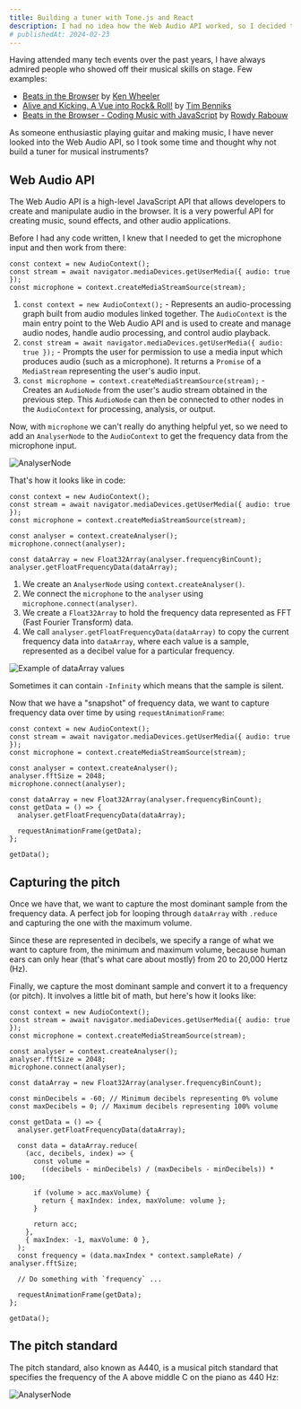 ```yaml
---
title: Building a tuner with Tone.js and React
description: I had no idea how the Web Audio API worked, so I decided to build a tuner with it. Here's what I learned.
# publishedAt: 2024-02-23
---
```


Having attended many tech events over the past years, I have always admired people who showed off their musical skills on stage. Few examples:

- [Beats in the Browser](https://youtu.be/z7EQtSK3QHM?feature=shared) by [Ken Wheeler](https://twitter.com/ken_wheeler)
- [Alive and Kicking. A Vue into Rock& Roll!](https://youtu.be/-4m4TIJ0z20?feature=shared) by [Tim Benniks](https://twitter.com/timbenniks)
- [Beats in the Browser - Coding Music with JavaScript](https://youtu.be/KtVILY90t4g?feature=shared) by [Rowdy Rabouw](https://twitter.com/RowdyRabouw)

As someone enthusiastic playing guitar and making music, I have never looked into the Web Audio API, so I took some time and thought why not build a tuner for musical instruments?

## Web Audio API

The Web Audio API is a high-level JavaScript API that allows developers to create and manipulate audio in the browser. It is a very powerful API for creating music, sound effects, and other audio applications.

Before I had any code written, I knew that I needed to get the microphone input and then work from there:

```tsx
const context = new AudioContext();
const stream = await navigator.mediaDevices.getUserMedia({ audio: true });
const microphone = context.createMediaStreamSource(stream);
```

1. `const context = new AudioContext();` - Represents an audio-processing graph built from audio modules linked together. The `AudioContext` is the main entry point to the Web Audio API and is used to create and manage audio nodes, handle audio processing, and control audio playback.
2. `const stream = await navigator.mediaDevices.getUserMedia({ audio: true });` - Prompts the user for permission to use a media input which produces audio (such as a microphone). It returns a `Promise` of a `MediaStream` representing the user's audio input.
3. `const microphone = context.createMediaStreamSource(stream);` - Creates an `AudioNode` from the user's audio stream obtained in the previous step. This `AudioNode` can then be connected to other nodes in the `AudioContext` for processing, analysis, or output.

Now, with `microphone` we can't really do anything helpful yet, so we need to add an `AnalyserNode` to the `AudioContext` to get the frequency data from the microphone input.

<Image
  className="bg-white"
  src="/images/tuner/analyser-node.svg"
  width={752}
  height={224}
  alt="AnalyserNode"
/>

That's how it looks like in code:

```tsx {5-9}
const context = new AudioContext();
const stream = await navigator.mediaDevices.getUserMedia({ audio: true });
const microphone = context.createMediaStreamSource(stream);

const analyser = context.createAnalyser();
microphone.connect(analyser);

const dataArray = new Float32Array(analyser.frequencyBinCount);
analyser.getFloatFrequencyData(dataArray);
```

1. We create an `AnalyserNode` using `context.createAnalyser()`.
2. We connect the `microphone` to the `analyser` using `microphone.connect(analyser)`.
3. We create a `Float32Array` to hold the frequency data represented as FFT (Fast Fourier Transform) data.
4. We call `analyser.getFloatFrequencyData(dataArray)` to copy the current frequency data into `dataArray`, where each value is a sample, represented as a decibel value for a particular frequency.

<Image
  src="/images/tuner/data-array.png"
  width={1284}
  height={768}
  alt="Example of dataArray values"
/>

Sometimes it can contain `-Infinity` which means that the sample is silent.

Now that we have a "snapshot" of frequency data, we want to capture frequency data over time by using `requestAnimationFrame`:

```tsx {10-16}
const context = new AudioContext();
const stream = await navigator.mediaDevices.getUserMedia({ audio: true });
const microphone = context.createMediaStreamSource(stream);

const analyser = context.createAnalyser();
analyser.fftSize = 2048;
microphone.connect(analyser);

const dataArray = new Float32Array(analyser.frequencyBinCount);
const getData = () => {
  analyser.getFloatFrequencyData(dataArray);

  requestAnimationFrame(getData);
};

getData();
```

## Capturing the pitch

Once we have that, we want to capture the most dominant sample from the frequency data. A perfect job for looping through `dataArray` with `.reduce` and capturing the one with the maximum volume.

Since these are represented in decibels, we specify a range of what we want to capture from, the minimum and maximum volume, because human ears can only hear (that's what care about mostly) from 20 to 20,000 Hertz (Hz).

Finally, we capture the most dominant sample and convert it to a frequency (or pitch). It involves a little bit of math, but here's how it looks like:

```tsx {11-12, 17-30}
const context = new AudioContext();
const stream = await navigator.mediaDevices.getUserMedia({ audio: true });
const microphone = context.createMediaStreamSource(stream);

const analyser = context.createAnalyser();
analyser.fftSize = 2048;
microphone.connect(analyser);

const dataArray = new Float32Array(analyser.frequencyBinCount);

const minDecibels = -60; // Minimum decibels representing 0% volume
const maxDecibels = 0; // Maximum decibels representing 100% volume

const getData = () => {
  analyser.getFloatFrequencyData(dataArray);

  const data = dataArray.reduce(
    (acc, decibels, index) => {
      const volume =
        ((decibels - minDecibels) / (maxDecibels - minDecibels)) * 100;

      if (volume > acc.maxVolume) {
        return { maxIndex: index, maxVolume: volume };
      }

      return acc;
    },
    { maxIndex: -1, maxVolume: 0 },
  );
  const frequency = (data.maxIndex * context.sampleRate) / analyser.fftSize;

  // Do something with `frequency` ...

  requestAnimationFrame(getData);
};

getData();
```

## The pitch standard

The pitch standard, also known as A440, is a musical pitch standard that specifies the frequency of the A above middle C on the piano as 440 Hz:

<Image
  className="bg-white p-4"
  src="/images/tuner/a440.svg"
  width={752}
  height={171}
  alt="AnalyserNode"
/>
